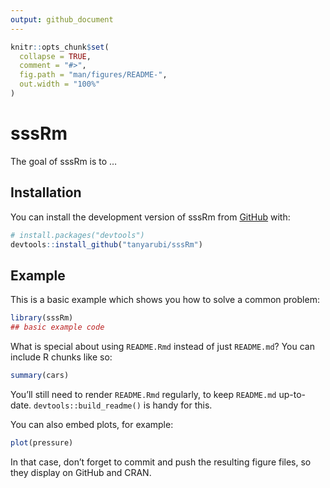 ```yaml
---
output: github_document
---
```


<!-- README.md is generated from README.Rmd. Please edit that file -->

```r
knitr::opts_chunk$set(
  collapse = TRUE,
  comment = "#>",
  fig.path = "man/figures/README-",
  out.width = "100%"
)
```

# sssRm

<!-- badges: start -->
<!-- badges: end -->

The goal of sssRm is to ...

## Installation

You can install the development version of sssRm from [GitHub](https://github.com/) with:

``` r
# install.packages("devtools")
devtools::install_github("tanyarubi/sssRm")
```

## Example

This is a basic example which shows you how to solve a common problem:

```r
library(sssRm)
## basic example code
```

What is special about using `README.Rmd` instead of just `README.md`? You can include R chunks like so:

```r
summary(cars)
```

You'll still need to render `README.Rmd` regularly, to keep `README.md` up-to-date. `devtools::build_readme()` is handy for this.

You can also embed plots, for example:

```r
plot(pressure)
```

In that case, don't forget to commit and push the resulting figure files, so they display on GitHub and CRAN.
